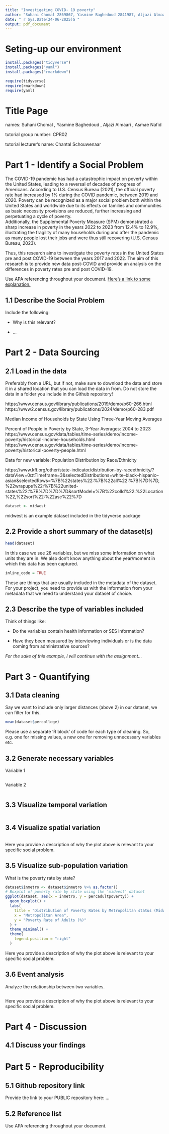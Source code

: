 ```yaml
---
title: "Investigating COVID- 19 poverty"
author: "Suhani Chomal 2869867, Yasmine Baghedoud 2841987, Aljazi Almaari 2863840, Asmae Nafid 2838731"
date: " r Sys.Date(24-06-2025)G "
output: pdf_document
---
```


# Seting-up our environment

```r
install.packages("tidyverse")
install.packages("yaml")
install.packages("rmarkdown")
```

```r
require(tidyverse)
require(rmarkdown)
require(yaml)
```

# Title Page

names: Suhani Chomal , Yasmine Baghedoud , Aljazi Almaari , Asmae Nafid 

tutorial group number: CPR02

tutorial lecturer's name: Chantal Schouwenaar

# Part 1 - Identify a Social Problem
The COVID-19 pandemic has had a catastrophic impact on poverty within the United States, leading to a reversal of decades of progress of Americans. According to U.S. Census Bureau (2021), the official poverty rate had increased by 1% during the COVID pandemic, between 2019 and 2020. Poverty can be recognized as a major social problem both within the United States and worldwide due to its effects on families and communities as basic necessity provisions are reduced, further increasing and perpetuating a cycle of poverty.  
Additionally, the Supplemental Poverty Measure (SPM) demonstrated a sharp increase in poverty in the years 2022 to 2023 from 12.4% to 12.9%, illustrating the fragility of many households during and after the pandemic as many people lost their jobs and were thus still recovering (U.S. Census Bureau, 2023). 
 
Thus, this research aims to investigate the poverty rates in the United States pre and post COVID-19 between the years 2017 and 2022. The aim of this research is to provide new data post-COVID and provide an analysis on the differences in poverty rates pre and post COVID-19.  
 

Use APA referencing throughout your document. [Here's a link to some explanation.](https://www.mendeley.com/guides/apa-citation-guide/)

## 1.1 Describe the Social Problem

Include the following:

-   Why is this relevant?

-   ...

# Part 2 - Data Sourcing

## 2.1 Load in the data

Preferably from a URL, but if not, make sure to download the data and store it in a shared location that you can load the data in from. Do not store the data in a folder you include in the Github repository!

https://www.census.gov/library/publications/2019/demo/p60-266.html 
https://www2.census.gov/library/publications/2024/demo/p60-283.pdf  

Median Income of Households by State Using Three-Year Moving Averages 

Percent of People in Poverty by State, 3-Year Averages: 2004 to 2023 
https://www.census.gov/data/tables/time-series/demo/income-poverty/historical-income-households.html  
https://www.census.gov/data/tables/time-series/demo/income-poverty/historical-poverty-people.html

Data for new variable: Population Distribution by Race/Ethnicity 

https://www.kff.org/other/state-indicator/distribution-by-raceethnicity/?dataView=0¤tTimeframe=3&selectedDistributions=white--black--hispanic--asian&selectedRows=%7B%22states%22:%7B%22all%22:%7B%7D%7D,%22wrapups%22:%7B%22united-states%22:%7B%7D%7D%7D&sortModel=%7B%22colId%22:%22Location%22,%22sort%22:%22asc%22%7D 

```r
dataset <- midwest
```

midwest is an example dataset included in the tidyverse package

## 2.2 Provide a short summary of the dataset(s)

```r
head(dataset)
```

In this case we see 28 variables, but we miss some information on what units they are in. We also don't know anything about the year/moment in which this data has been captured.

``` r
inline_code = TRUE
```

These are things that are usually included in the metadata of the dataset. For your project, you need to provide us with the information from your metadata that we need to understand your dataset of choice.

## 2.3 Describe the type of variables included

Think of things like:

-   Do the variables contain health information or SES information?

-   Have they been measured by interviewing individuals or is the data coming from administrative sources?

*For the sake of this example, I will continue with the assignment...*

# Part 3 - Quantifying

## 3.1 Data cleaning

Say we want to include only larger distances (above 2) in our dataset, we can filter for this.

```r
mean(dataset$percollege)
```

Please use a separate 'R block' of code for each type of cleaning. So, e.g. one for missing values, a new one for removing unnecessary variables etc.

## 3.2 Generate necessary variables

Variable 1

```r

```

Variable 2

```r

```

## 3.3 Visualize temporal variation

```r

```

## 3.4 Visualize spatial variation

```r

```

Here you provide a description of why the plot above is relevant to your specific social problem.

## 3.5 Visualize sub-population variation

What is the poverty rate by state?

```r
dataset$inmetro <- dataset$inmetro %>% as.factor()
# Boxplot of poverty rate by state using the 'midwest' dataset
ggplot(dataset, aes(x = inmetro, y = percadultpoverty)) +
  geom_boxplot() +
  labs(
    title = "Distribution of Poverty Rates by Metropolitan status (Midwest counties)",
    x = "Metropolitan Area",
    y = "Poverty Rate of Adults (%)"
  ) +
  theme_minimal() +
  theme(
    legend.position = "right"
  )
```

Here you provide a description of why the plot above is relevant to your specific social problem.

## 3.6 Event analysis

Analyze the relationship between two variables.

```r

```

Here you provide a description of why the plot above is relevant to your specific social problem.

# Part 4 - Discussion

## 4.1 Discuss your findings

# Part 5 - Reproducibility

## 5.1 Github repository link

Provide the link to your PUBLIC repository here: ...

## 5.2 Reference list

Use APA referencing throughout your document.

